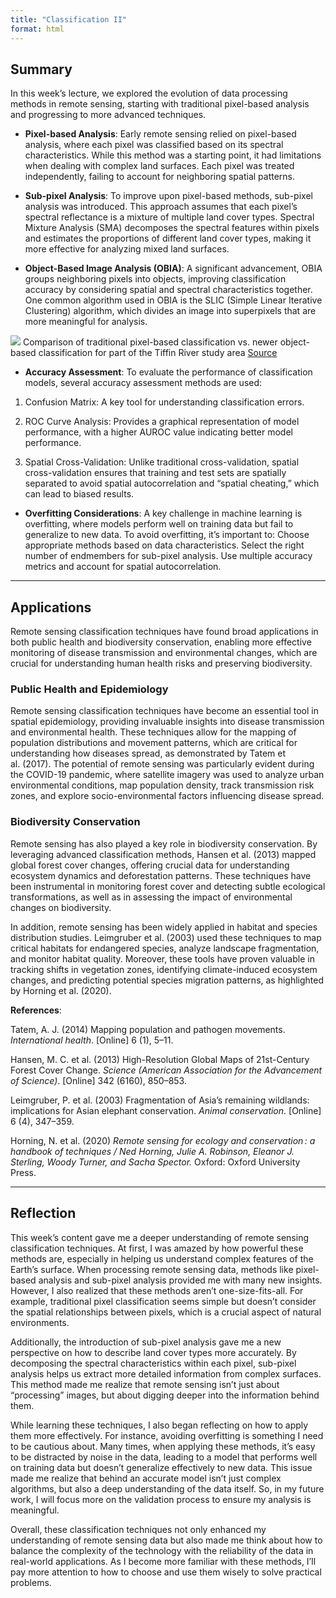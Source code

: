 ```yaml
---
title: "Classification II"
format: html
---
```

##  Summary

In this week's lecture, we explored the evolution of data processing methods in remote sensing, starting with traditional pixel-based analysis and progressing to more advanced techniques.

-   **Pixel-based Analysis**: Early remote sensing relied on pixel-based analysis, where each pixel was classified based on its spectral characteristics. While this method was a starting point, it had limitations when dealing with complex land surfaces. Each pixel was treated independently, failing to account for neighboring spatial patterns.

-   **Sub-pixel Analysis**: To improve upon pixel-based methods, sub-pixel analysis was introduced. This approach assumes that each pixel's spectral reflectance is a mixture of multiple land cover types. Spectral Mixture Analysis (SMA) decomposes the spectral features within pixels and estimates the proportions of different land cover types, making it more effective for analyzing mixed land surfaces.

-   **Object-Based Image Analysis (OBIA)**: A significant advancement, OBIA groups neighboring pixels into objects, improving classification accuracy by considering spatial and spectral characteristics together. One common algorithm used in OBIA is the SLIC (Simple Linear Iterative Clustering) algorithm, which divides an image into superpixels that are more meaningful for analysis.

![](https://www.researchgate.net/profile/Colin-Brooks-2/publication/254599984/figure/fig5/AS:669495500742674@1536631574657/Comparison-of-traditional-pixel-based-classification-vs-newer-object-based.ppm) Comparison of traditional pixel-based classification vs. newer object-based classification for part of the Tiffin River study area [Source](https://www.researchgate.net/figure/Comparison-of-traditional-pixel-based-classification-vs-newer-object-based_fig5_254599984)

-   **Accuracy Assessment**: To evaluate the performance of classification models, several accuracy assessment methods are used:

1.  Confusion Matrix: A key tool for understanding classification errors.

2.  ROC Curve Analysis: Provides a graphical representation of model performance, with a higher AUROC value indicating better model performance.

3.  Spatial Cross-Validation: Unlike traditional cross-validation, spatial cross-validation ensures that training and test sets are spatially separated to avoid spatial autocorrelation and "spatial cheating," which can lead to biased results.

-   **Overfitting Considerations**: A key challenge in machine learning is overfitting, where models perform well on training data but fail to generalize to new data. To avoid overfitting, it's important to: Choose appropriate methods based on data characteristics. Select the right number of endmembers for sub-pixel analysis. Use multiple accuracy metrics and account for spatial autocorrelation.

------------------------------------------------------------------------

##  Applications

Remote sensing classification techniques have found broad applications in both public health and biodiversity conservation, enabling more effective monitoring of disease transmission and environmental changes, which are crucial for understanding human health risks and preserving biodiversity.

### Public Health and Epidemiology

Remote sensing classification techniques have become an essential tool in spatial epidemiology, providing invaluable insights into disease transmission and environmental health. These techniques allow for the mapping of population distributions and movement patterns, which are critical for understanding how diseases spread, as demonstrated by Tatem et al. (2017). The potential of remote sensing was particularly evident during the COVID-19 pandemic, where satellite imagery was used to analyze urban environmental conditions, map population density, track transmission risk zones, and explore socio-environmental factors influencing disease spread.

### Biodiversity Conservation

Remote sensing has also played a key role in biodiversity conservation. By leveraging advanced classification methods, Hansen et al. (2013) mapped global forest cover changes, offering crucial data for understanding ecosystem dynamics and deforestation patterns. These techniques have been instrumental in monitoring forest cover and detecting subtle ecological transformations, as well as in assessing the impact of environmental changes on biodiversity.

In addition, remote sensing has been widely applied in habitat and species distribution studies. Leimgruber et al. (2003) used these techniques to map critical habitats for endangered species, analyze landscape fragmentation, and monitor habitat quality. Moreover, these tools have proven valuable in tracking shifts in vegetation zones, identifying climate-induced ecosystem changes, and predicting potential species migration patterns, as highlighted by Horning et al. (2020).

**References**:

Tatem, A. J. (2014) Mapping population and pathogen movements. *International health*. \[Online\] 6 (1), 5–11.

Hansen, M. C. et al. (2013) High-Resolution Global Maps of 21st-Century Forest Cover Change. *Science (American Association for the Advancement of Science)*. \[Online\] 342 (6160), 850–853.

Leimgruber, P. et al. (2003) Fragmentation of Asia’s remaining wildlands: implications for Asian elephant conservation. *Animal conservation*. \[Online\] 6 (4), 347–359.

Horning, N. et al. (2020) *Remote sensing for ecology and conservation : a handbook of techniques / Ned Horning, Julie A. Robinson, Eleanor J. Sterling, Woody Turner, and Sacha Spector.* Oxford: Oxford University Press.

------------------------------------------------------------------------

## Reflection

This week's content gave me a deeper understanding of remote sensing classification techniques. At first, I was amazed by how powerful these methods are, especially in helping us understand complex features of the Earth's surface. When processing remote sensing data, methods like pixel-based analysis and sub-pixel analysis provided me with many new insights. However, I also realized that these methods aren't one-size-fits-all. For example, traditional pixel classification seems simple but doesn't consider the spatial relationships between pixels, which is a crucial aspect of natural environments.

Additionally, the introduction of sub-pixel analysis gave me a new perspective on how to describe land cover types more accurately. By decomposing the spectral characteristics within each pixel, sub-pixel analysis helps us extract more detailed information from complex surfaces. This method made me realize that remote sensing isn't just about "processing" images, but about digging deeper into the information behind them.

While learning these techniques, I also began reflecting on how to apply them more effectively. For instance, avoiding overfitting is something I need to be cautious about. Many times, when applying these methods, it's easy to be distracted by noise in the data, leading to a model that performs well on training data but doesn't generalize effectively to new data. This issue made me realize that behind an accurate model isn't just complex algorithms, but also a deep understanding of the data itself. So, in my future work, I will focus more on the validation process to ensure my analysis is meaningful.

Overall, these classification techniques not only enhanced my understanding of remote sensing data but also made me think about how to balance the complexity of the technology with the reliability of the data in real-world applications. As I become more familiar with these methods, I'll pay more attention to how to choose and use them wisely to solve practical problems.
